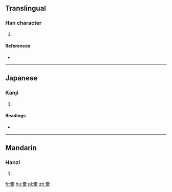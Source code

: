 ==Translingual==

===Han character===
{{Han char|rn=75|rad=木|as=10|sn=14|four=|canj=土月一木 (GBMD)}}

# {{defn|Han|sort=木10}}

====References====
* {{Han ref|kx=0546.251|dkj=15347|hdz=10483.060|uh=69D6|ud=27094}}

----

==Japanese==

===Kanji===
{{ja-kanji|grade=|rs=木10}}

# {{defn|lang=ja|sort=木10}}

====Readings====
* {{ja-readings|on=[[たく]] (taku)|kun=[[ふくろ]] (fukuro), [[ふいご]] (fuigo)}}

----

==Mandarin==

===Hanzi===
{{cmn-hanzi|pin=[[tuó]] ([[tuo2]]), [[tuò]] ([[tuo4]])|wg=t'o<sup>2</sup>, t'o<sup>4</sup>}}

# {{defn|lang=cmn|sort=木10}}

[[fr:槖]]
[[hu:槖]]
[[pl:槖]]
[[zh:槖]]